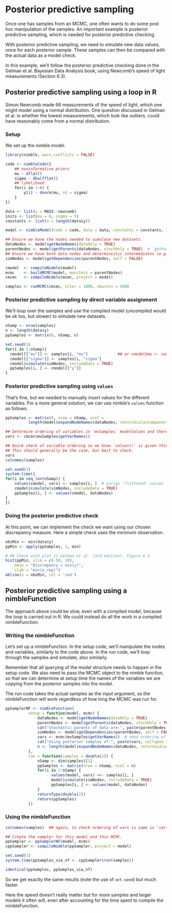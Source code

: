 # Posterior predictive sampling

Once one has samples from an MCMC, one often wants to do some post hoc manipulation of the samples. An important example is posterior predictive sampling, which is needed for posterior predictive checking.

With posterior predictive sampling, we need to simulate new data values, once for each posterior sample. These samples can then be compared with the actual data as a model check.

In this example, we'll follow the posterior predictive checking done in the Gelman et al. Bayesian Data Analysis book, using Newcomb's speed of light measurements (Section 6.3).

## Posterior predictive sampling using a loop in R

Simon Newcomb made 66 measurements of the speed of light, which one might model using a normal distribution. One question discussed in Gelman et al. is whether the lowest measurements, which look like outliers, could have reasonably come from a normal distribution.

### Setup

We set up the nimble model. 

```r
library(nimble, warn.conflicts = FALSE)

code <- nimbleCode({
    ## noninformative priors
    mu ~ dflat()
    sigma ~ dhalfflat()
    ## likelihood
    for(i in 1:n) {
     	y[i] ~ dnorm(mu, sd = sigma)
    }
})

data <- list(y = MASS::newcomb)
inits <- list(mu = 0, sigma = 5)
constants <- list(n = length(data$y))

model <- nimbleModel(code = code, data = data, constants = constants, inits = inits)

## Ensure we have the nodes needed to simulate new datasets
dataNodes <- model$getNodeNames(dataOnly = TRUE)
parentNodes <- model$getParents(dataNodes, stochOnly = TRUE)  # `getParents` is new in nimble 0.11.0
## Ensure we have both data nodes and deterministic intermediates (e.g., lifted nodes)
simNodes <- model$getDependencies(parentNodes, self = FALSE)

cmodel 	<- compileNimble(model)
mcmc    <- buildMCMC(model, monitors = parentNodes)
cmcmc   <- compileNimble(mcmc, project = model)

samples <- runMCMC(cmcmc, niter = 1000, nburnin = 500)
```

### Posterior predictive sampling by direct variable assignment

We'll loop over the samples and use the compiled model (uncompiled would be ok too, but slower) to simulate new datasets.

```r
nSamp <- nrow(samples)
n <- length(data$y)
ppSamples <- matrix(0, nSamp, n)

set.seed(1)
for(i in 1:nSamp){
  cmodel[["mu"]] <- samples[i, "mu"]             ## or cmodel$mu <- samples[i, "mu"]
  cmodel[["sigma"]] <- samples[i, "sigma"]
  cmodel$simulate(simNodes, includeData = TRUE)
  ppSamples[i, ] <- cmodel[["y"]]
}
```

### Posterior predictive sampling using `values`

That's fine, but we needed to manually insert values for the different variables. For a more general solution, we can use nimble's `values` function as follows.

```r
ppSamples <- matrix(0, nrow = nSamp, ncol =
          length(model$expandNodeNames(dataNodes, returnScalarComponents = TRUE)))

## Determine ordering of variables in `mvSamples` modelValues and therefore in `samples`:
vars <- cmcmc$mvSamples$getVarNames()

## Quick check of variable ordering so we know `values()` is given things in the right order.
## This should generally be the case, but best to check.
vars
colnames(samples)

set.seed(1)
system.time({
for(i in seq_len(nSamp)) {
    values(cmodel, vars) <- samples[i, ]  # assign 'flattened' values
    cmodel$simulate(simNodes, includeData = TRUE)
    ppSamples[i, ] <- values(cmodel, dataNodes)
}
})
```

### Doing the posterior predictive check

At this point, we can implement the check we want using our chosen discrepancy measure. Here a simple check uses the minimum observation.

```r
obsMin <- min(data$y)
ppMin <- apply(ppSamples, 1, min)

# ## Check with plot in Gelman et al. (3rd edition), Figure 6.3
hist(ppMin, xlim = c(-50, 20),
    main = "Discrepancy = min(y)", 
    xlab = "min(y_rep)")
abline(v = obsMin, col = 'red')
```

## Posterior predictive sampling using a nimbleFunction

The approach above could be slow, even with a compiled model, because the loop is carried out in R. We could instead do all the work in a compiled nimbleFunction.

### Writing the nimbleFunction

Let's set up a nimbleFunction. In the setup code, we'll manipulate the nodes and variables, similarly to the code above. In the run code, we'll loop through the samples and simulate, also similarly.

Remember that all querying of the model structure needs to happen in the setup code. We also need to pass the MCMC object to the nimble function, so that we can determine at setup time the names of the variables we are copying from the posterior samples into the model.

The run code takes the actual samples as the input argument, so the nimbleFunction will work regardless of how long the MCMC was run for.

```r
ppSamplerNF <- nimbleFunction(
          setup = function(model, mcmc) {
              dataNodes <- model$getNodeNames(dataOnly = TRUE)
              parentNodes <- model$getParents(dataNodes, stochOnly = TRUE)
              cat("Stochastic parents of data are:", paste(parentNodes, collapse = ','), ".\n")
              simNodes <- model$getDependencies(parentNodes, self = FALSE)
              vars <- mcmc$mvSamples$getVarNames()  # need ordering of variables in mvSamples / samples matrix
              cat("Using posterior samples of:", paste(vars, collapse = ','), ".\n")
              n <- length(model$expandNodeNames(dataNodes, returnScalarComponents = TRUE))
          },
          run = function(samples = double(2)) {
              nSamp <- dim(samples)[1]
              ppSamples <- matrix(nrow = nSamp, ncol = n)   
              for(i in 1:nSamp) {
                    values(model, vars) <<- samples[i, ]
                    model$simulate(simNodes, includeData = TRUE)
                    ppSamples[i, ] <- values(model, dataNodes)
              }
              returnType(double(2))       
              return(ppSamples)
          })
```

### Using the nimbleFunction  

```r
colnames(samples)  ## again, to check ordering of vars is same in 'vars' and in 'samples'

## Create the sampler for this model and this MCMC.
ppSampler <- ppSamplerNF(model, mcmc)
cppSampler <- compileNimble(ppSampler, project = model)

set.seed(1)
system.time(ppSamples_via_nf <- cppSampler$run(samples))

identical(ppSamples, ppSamples_via_nf)
```

So we get exactly the same results (note the use of `set.seed`) but much faster.

Here the speed doesn't really matter but for more samples and larger models it often will, even after accounting for the time spent to compile the nimbleFunction.

